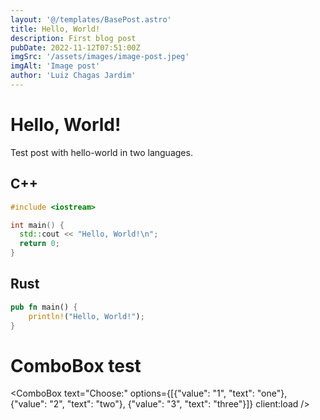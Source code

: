 ```yaml
---
layout: '@/templates/BasePost.astro'
title: Hello, World!
description: First blog post
pubDate: 2022-11-12T07:51:00Z
imgSrc: '/assets/images/image-post.jpeg'
imgAlt: 'Image post'
author: 'Luiz Chagas Jardim'
---
```


# Hello, World!

Test post with hello-world in two languages.

## C++

```cpp
#include <iostream>

int main() {
  std::cout << "Hello, World!\n";
  return 0;
}
```

## Rust

```rust
pub fn main() {
    println!("Hello, World!");
}
```

# ComboBox test

<ComboBox text="Choose:" options={[{"value": "1", "text": "one"}, {"value": "2", "text": "two"}, {"value": "3", "text": "three"}]} client:load />
